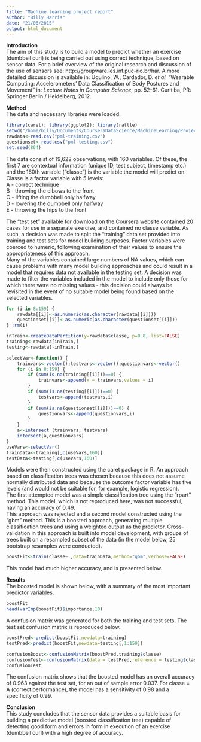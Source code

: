 ```yaml
---
title: "Machine learning project report"
author: "Billy Harris"
date: "21/06/2015"
output: html_document
---
```


**Introduction**  
The aim of this study is to build a model to predict whether an exercise (dumbbell curl) is being carried out using correct technique, based on sensor data. For a brief overview of the original research and discussion of the use of sensors see: http://groupware.les.inf.puc-rio.br/har. A more detailed discussion is available in: Ugulino, W., Cardador, D. *et al.* "Wearable Computing: Accelerometers' Data Classification of Body Postures and Movement" in: *Lecture Notes in Computer Science*, pp. 52-61. Curitiba, PR: Springer Berlin / Heidelberg, 2012.

**Method**  
The data and necessary libraries were loaded.  

```r
library(caret); library(ggplot2); library(rattle)
setwd("/home/billy/Documents/CourseraDataScience/MachineLearning/Project/")
rawdata<-read.csv("pml-training.csv")
questionset<-read.csv("pml-testing.csv")
set.seed(864)
```

The data consist of 19,622 observations, with 160 variables. Of these, the first 7 are contextual information (unique ID, test subject, timestamp etc.) and the 160th variable ("classe") is the variable the model will predict on. Classe is a factor variable with 5 levels:  
A - correct technique  
B - throwing the elbows to the front  
C - lifting the dumbbell only halfway  
D - lowering the dumbbell only halfway  
E - throwing the hips to the front  

The "test set" available for download on the Coursera website contained 20 cases for use in a separate exercise, and contained no classe variable. As such, a decision was made to split the "training" data set provided into training and test sets for model building purposes. Factor variables were coerced to numeric, following examination of their values to ensure the appropriateness of this approach.  
Many of the variables contained large numbers of NA values, which can cause problems with many model building approaches and could result in a model that requires data not available in the testing set. A decision was made to filter the variables included in the model to include only those for which there were no missing values - this decision could always be revisited in the event of no suitable model being found based on the selected variables.  

```r
for (i in 8:159) {
    rawdata[[i]]<-as.numeric(as.character(rawdata[[i]]))
    questionset[[i]]<-as.numeric(as.character(questionset[[i]]))
} ;rm(i)

inTrain<-createDataPartition(y=rawdata$classe, p=0.8, list=FALSE)
training<-rawdata[inTrain,]
testing<-rawdata[-inTrain,]

selectVar<-function() {
    trainvars<-vector();testvars<-vector();questionvars<-vector()
    for (i in 8:159) {
        if (sum(is.na(training[[i]]))==0) {
            trainvars<-append(x = trainvars,values = i)
        }
        if (sum(is.na(testing[[i]]))==0) {
            testvars<-append(testvars,i)
        }
        if (sum(is.na(questionset[[i]]))==0) {
            questionvars<-append(questionvars,i)
        }
    }
    a<-intersect (trainvars, testvars)
    intersect(a,questionvars)
}
useVars<-selectVar()
trainData<-training[,c(useVars,160)]
testData<-testing[,c(useVars,160)]
```

Models were then constructed using the caret package in R. An approach based on classification trees was chosen because this  does not assume normally distributed data and because the outcome factor variable has five levels (and would not be suitable for, for example, logistic regression).  
The first attempted model was a simple classification tree using the "rpart" method. This model, which is not reproduced here, was not successful, having an accuracy of 0.49.  
This approach was rejected and a second model constructed using the "gbm" method. This is a boosted approach, generating multiple classification trees and using a weighted output as the predictor. Cross-validation in this approach is built into model development, with groups of trees built on a resampled subset of the data (in the model below, 25 bootstrap resamples were conducted). 

```r
boostFit<-train(classe~.,data=trainData,method="gbm",verbose=FALSE)
```
This model had much higher accuracy, and is presented below.

**Results**  
The boosted model is shown below, with a summary of the most important predictor variables.  

```r
boostFit
head(varImp(boostFit)$importance,10)
```

A confusion matrix was generated for both the training and test sets. The test set confusion matrix is reproduced below.  

```r
boostPred<-predict(boostFit,newdata=training)
testPred<-predict(boostFit,newdata=testing[,1:159])
```

```r
confusionBoost<-confusionMatrix(boostPred,training$classe)
confusionTest<-confusionMatrix(data = testPred,reference = testing$classe)
confusionTest
```

The confusion matrix shows that the boosted model has an overall accuracy of 0.963 against the test set, for an out of sample error 0.037. For classe = A (correct performance), the model has a sensitivity of 0.98 and a specificity of 0.99.  

**Conclusion**  
This study concludes that the sensor data provides a suitable basis for building a predictive model (boosted classification tree) capable of detecting good form and errors in form in execution of an exercise (dumbbell curl) with a high degree of accuracy.
